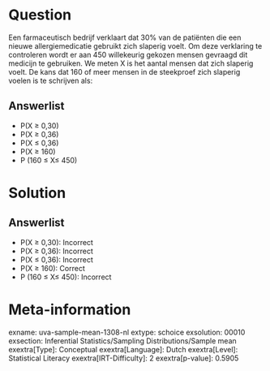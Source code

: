 Question
========

Een farmaceutisch bedrijf verklaart dat 30% van de patiënten die een
nieuwe allergiemedicatie gebruikt zich slaperig voelt. Om deze
verklaring te controleren wordt er aan 450 willekeurig gekozen mensen
gevraagd dit medicijn te gebruiken. We meten X is het aantal mensen dat
zich slaperig voelt. De kans dat 160 of meer mensen in de steekproef
zich slaperig voelen is te schrijven als:

Answerlist
----------

* P(X ≥ 0,30)
* P(X ≥ 0,36)
* P(X ≤ 0,36)
* P(X ≥ 160)
* P (160 ≤ X≤ 450)

Solution
========

Answerlist
----------

* P(X ≥ 0,30): Incorrect
* P(X ≥ 0,36): Incorrect
* P(X ≤ 0,36): Incorrect
* P(X ≥ 160): Correct
* P (160 ≤ X≤ 450): Incorrect

Meta-information
================
exname: uva-sample-mean-1308-nl
extype: schoice
exsolution: 00010
exsection: Inferential Statistics/Sampling Distributions/Sample mean
exextra[Type]: Conceptual
exextra[Language]: Dutch
exextra[Level]: Statistical Literacy
exextra[IRT-Difficulty]: 2
exextra[p-value]: 0.5905
